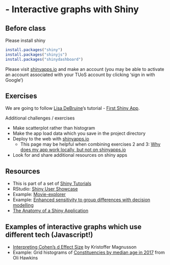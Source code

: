 # - Interactive graphs with Shiny {-}

## Before class

Please install shiny

```r
install.packages("shiny")
install.packages("shinyjs")
install.packages("shinydashboard")
```
    
Please visit [shinyapps.io](https://www.shinyapps.io/) and make an account (you may be able to activate an account associated with your TUoS account by clicking 'sign in with Google')


## Exercises

We are going to follow [Lisa DeBruine](https://debruine.github.io/)'s tutorial -  [First Shiny App](https://psyteachr.github.io/shiny-tutorials/01-first-app.html).

Additional challenges / exercises  

* Make scatterplot rather than histogram
* Make the app load data which you save in the project directory
* Deploy to the web with [shinyapps.io](https://www.shinyapps.io/)
  * This page may be helpful when combining exercises 2 and 3: [Why does my app work locally, but not on shinyapps.io](https://support.rstudio.com/hc/en-us/articles/229848967-Why-does-my-app-work-locally-but-not-on-shinyapps-io-)
* Look for and share additional resources on shiny apps


## Resources

* This is part of a set of [Shiny Tutorials](https://psyteachr.github.io/shiny-tutorials/index.html)
* RStudio: [Shiny User Showcase](https://shiny.rstudio.com/gallery/)
* Example: [Movie-explorer](https://shiny.rstudio.com/gallery/movie-explorer.html)
* Example: [Enhanced sensitivity to group differences with decision modelling](https://sheffield-university.shinyapps.io/decision_power/)
* [The Anatomy of a Shiny Application](https://www.r-bloggers.com/2021/04/the-anatomy-of-a-shiny-application/)


## Examples of interactive graphs which use different tech (Javascript!)

 * [Interpreting Cohen's d Effect Size](https://rpsychologist.com/d3/cohend/) by Kristoffer Magnusson
 * Example: Grid histograms of [Constituencies by median age in 2017](https://olihawkins.com/visualisation/14) from Oli Hawkins

